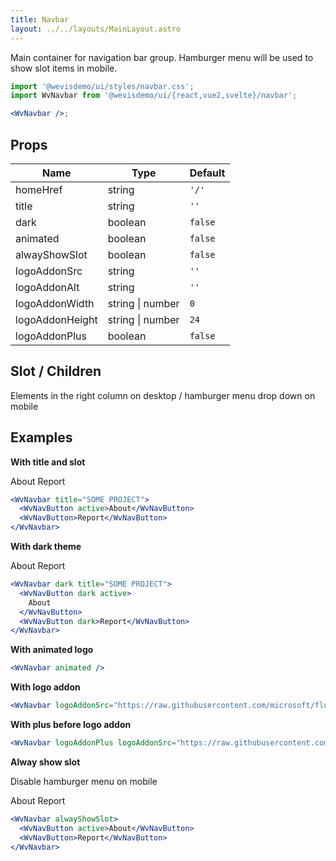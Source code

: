 ```yaml
---
title: Navbar
layout: ../../layouts/MainLayout.astro
---
```



Main container for navigation bar group. Hamburger menu will be used to show slot items in mobile.

<div class="not-prose component-preview">
<WvNavbar />
</div>

```jsx
import '@wevisdemo/ui/styles/navbar.css';
import WvNavbar from '@wevisdemo/ui/{react,vue2,svelte}/navbar';

<WvNavbar />;
```

## Props

| Name            | Type             | Default |
| --------------- | ---------------- | ------- |
| homeHref        | string           | `'/'`   |
| title           | string           | `''`    |
| dark            | boolean          | `false` |
| animated        | boolean          | `false` |
| alwayShowSlot   | boolean          | `false` |
| logoAddonSrc    | string           | `''`    |
| logoAddonAlt    | string           | `''`    |
| logoAddonWidth  | string \| number | `0`     |
| logoAddonHeight | string \| number | `24`    |
| logoAddonPlus   | boolean          | `false` |

## Slot / Children

Elements in the right column on desktop / hamburger menu drop down on mobile

## Examples

**With title and slot**

<div class="not-prose component-preview">
<WvNavbar title="SOME PROJECT">
  <WvNavButton active>About</WvNavButton>
  <WvNavButton>Report</WvNavButton>
</WvNavbar>
</div>

```jsx
<WvNavbar title="SOME PROJECT">
  <WvNavButton active>About</WvNavButton>
  <WvNavButton>Report</WvNavButton>
</WvNavbar>
```

**With dark theme**

<div class="not-prose component-preview-dark">
<WvNavbar dark title="SOME PROJECT">
  <WvNavButton dark active>About</WvNavButton>
  <WvNavButton dark>Report</WvNavButton>
</WvNavbar>
</div>

```jsx
<WvNavbar dark title="SOME PROJECT">
  <WvNavButton dark active>
    About
  </WvNavButton>
  <WvNavButton dark>Report</WvNavButton>
</WvNavbar>
```

**With animated logo**

<div class="not-prose component-preview">
<WvNavbar animated />
</div>

```jsx
<WvNavbar animated />
```

**With logo addon**

<div class="not-prose component-preview">
<WvNavbar logoAddonSrc="https://raw.githubusercontent.com/microsoft/fluentui-emoji/main/assets/Sparkles/3D/sparkles_3d.png" />
</div>

```jsx
<WvNavbar logoAddonSrc="https://raw.githubusercontent.com/microsoft/fluentui-emoji/main/assets/Sparkles/3D/sparkles_3d.png" />
```

**With plus before logo addon**

<div class="not-prose component-preview">
<WvNavbar logoAddonPlus logoAddonSrc="https://raw.githubusercontent.com/microsoft/fluentui-emoji/main/assets/Sparkles/3D/sparkles_3d.png" />
</div>

```jsx
<WvNavbar logoAddonPlus logoAddonSrc="https://raw.githubusercontent.com/microsoft/fluentui-emoji/main/assets/Sparkles/3D/sparkles_3d.png" />
```

**Alway show slot**

Disable hamburger menu on mobile

<div class="not-prose component-preview">
<WvNavbar alwayShowSlot>
  <WvNavButton active>About</WvNavButton>
  <WvNavButton>Report</WvNavButton>
</WvNavbar>
</div>

```jsx
<WvNavbar alwayShowSlot>
  <WvNavButton active>About</WvNavButton>
  <WvNavButton>Report</WvNavButton>
</WvNavbar>
```
